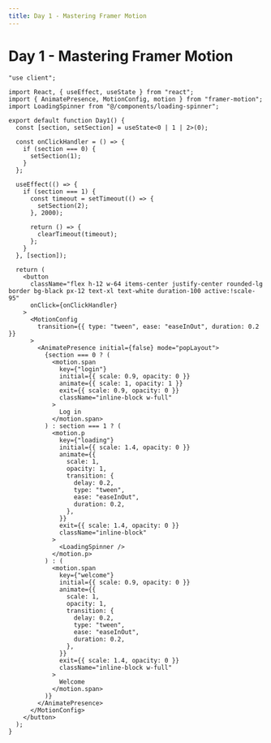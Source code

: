 ```yaml
---
title: Day 1 - Mastering Framer Motion
---
```


# Day 1 - Mastering Framer Motion

<Tabs id="day-1">

<Tab label="Preview">

<ComponentPreview name="framer-motion-day-1" />

</Tab>

<Tab label="Code">

```tsx title="components/day-1.tsx" showLineNumbers
"use client";

import React, { useEffect, useState } from "react";
import { AnimatePresence, MotionConfig, motion } from "framer-motion";
import LoadingSpinner from "@/components/loading-spinner";

export default function Day1() {
  const [section, setSection] = useState<0 | 1 | 2>(0);

  const onClickHandler = () => {
    if (section === 0) {
      setSection(1);
    }
  };

  useEffect(() => {
    if (section === 1) {
      const timeout = setTimeout(() => {
        setSection(2);
      }, 2000);

      return () => {
        clearTimeout(timeout);
      };
    }
  }, [section]);

  return (
    <button
      className="flex h-12 w-64 items-center justify-center rounded-lg border bg-black px-12 text-xl text-white duration-100 active:!scale-95"
      onClick={onClickHandler}
    >
      <MotionConfig
        transition={{ type: "tween", ease: "easeInOut", duration: 0.2 }}
      >
        <AnimatePresence initial={false} mode="popLayout">
          {section === 0 ? (
            <motion.span
              key={"login"}
              initial={{ scale: 0.9, opacity: 0 }}
              animate={{ scale: 1, opacity: 1 }}
              exit={{ scale: 0.9, opacity: 0 }}
              className="inline-block w-full"
            >
              Log in
            </motion.span>
          ) : section === 1 ? (
            <motion.p
              key={"loading"}
              initial={{ scale: 1.4, opacity: 0 }}
              animate={{
                scale: 1,
                opacity: 1,
                transition: {
                  delay: 0.2,
                  type: "tween",
                  ease: "easeInOut",
                  duration: 0.2,
                },
              }}
              exit={{ scale: 1.4, opacity: 0 }}
              className="inline-block"
            >
              <LoadingSpinner />
            </motion.p>
          ) : (
            <motion.span
              key={"welcome"}
              initial={{ scale: 0.9, opacity: 0 }}
              animate={{
                scale: 1,
                opacity: 1,
                transition: {
                  delay: 0.2,
                  type: "tween",
                  ease: "easeInOut",
                  duration: 0.2,
                },
              }}
              exit={{ scale: 1.4, opacity: 0 }}
              className="inline-block w-full"
            >
              Welcome
            </motion.span>
          )}
        </AnimatePresence>
      </MotionConfig>
    </button>
  );
}
```

</Tab>

</Tabs>
